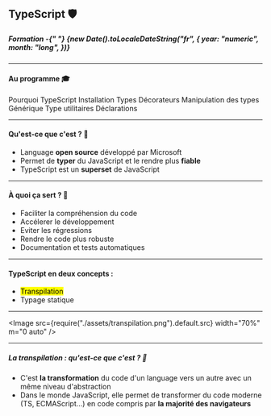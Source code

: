 
<Slides>

## **TypeScript** 🛡

<HStack>
<VStack>

<h5 color="gray.500">
  Formation -{" "}
  {new Date().toLocaleDateString("fr", {
    year: "numeric",
    month: "long",
  })}
</h5>

</VStack>
</HStack>

---

<SlideHeader slideTitle="Introduction" />

#### Au programme 🎓

<List fontSize="1em" textAlign="left" m="0.6em 0" padding="12px 0">
  <ListItem>
    <ListIcon as={MdCheckCircle} color="green.300" />
    Pourquoi TypeScript
  </ListItem>
  <ListItem>
    <ListIcon as={MdCheckCircle} color="green.300" />
    Installation
  </ListItem>
  <ListItem>
    <ListIcon as={MdCheckCircle} color="green.300" />
    Types
  </ListItem>
  <ListItem>
    <ListIcon as={MdCheckCircle} color="green.300" />
    Décorateurs
  </ListItem>
  <ListItem>
    <ListIcon as={MdCheckCircle} color="green.300" />
    Manipulation des types
  </ListItem>
  <ListItem>
    <ListIcon as={MdCheckCircle} color="green.300" />
    Générique
  </ListItem>
  <ListItem>
    <ListIcon as={MdCheckCircle} color="green.300" />
    Type utilitaires
  </ListItem>
  <ListItem>
    <ListIcon as={MdCheckCircle} color="green.300" />
    Déclarations
  </ListItem>
</List>

---

<SlideHeader slideTitle="Introduction" />

#### Qu'est-ce que c'est ? 🧐

- Language **open source** développé par Microsoft
- Permet de **typer** du JavaScript et le rendre plus **fiable**
- TypeScript est un **superset** de JavaScript

---

<SlideHeader slideTitle="Introduction" />

#### À quoi ça sert ? 🤔

- Faciliter la compréhension du code
- Accélerer le développement
- Eviter les régressions
- Rendre le code plus robuste
- Documentation et tests automatiques

---

<SlideHeader slideTitle="Introduction" />

#### TypeScript en deux concepts :

- <mark>Transpilation</mark>
- Typage statique

---

<SlideHeader slideTitle="Transpilation" />

<Image
  src={require("./assets/transpilation.png").default.src}
  width="70%"
  m="0 auto"
/>

---

<SlideHeader slideTitle="Transpilation" />

##### **La transpilation :** qu'est-ce que c'est ? 🤔

- C'est **la transformation** du code d'un language vers un autre avec un même niveau d'abstraction
- Dans le monde JavaScript, elle permet de transformer du code moderne (TS, ECMAScript…) en
  code compris par **la majorité des navigateurs**

</Slides>
